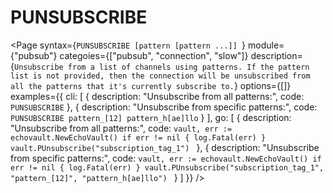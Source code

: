 # PUNSUBSCRIBE

<Page 
  syntax={`PUNSUBSCRIBE [pattern [pattern ...]] `}
  module={"pubsub"}
  categoies={["pubsub", "connection", "slow"]}
  description={`Unsubscribe from a list of channels using patterns.
If the pattern list is not provided, then the connection will be unsubscribed from all the patterns that
it's currently subscribe to.`}
  options={[]}
  examples={{
    cli: [
      { description: "Unsubscribe from all patterns:", code: `PUNSUBSCRIBE` },
      { description: "Unsubscribe from specific patterns:", code: `PUNSUBSCRIBE pattern_[12] pattern_h[ae]llo` }
    ],
    go: [
      {
        description: "Unsubscribe from all patterns:",
        code: `vault, err := echovault.NewEchoVault()
if err != nil {
  log.Fatal(err)
}
vault.PUnsubscribe("subscription_tag_1")
`
      },
      {
        description: "Unsubscribe from specific patterns:",
        code: `vault, err := echovault.NewEchoVault()
if err != nil {
  log.Fatal(err)
}
vault.PUnsubscribe("subscription_tag_1", "pattern_[12]", "pattern_h[ae]llo")
`
      }
    ]
  }}
/>